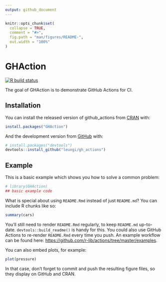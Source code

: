 ```yaml
---
output: github_document
---
```


<!-- README.md is generated from README.Rmd. Please edit that file -->

```r
knitr::opts_chunk$set(
  collapse = TRUE,
  comment = "#>",
  fig.path = "man/figures/README-",
  out.width = "100%"
)
```

# GHAction

<!-- badges: start -->
[![R build status](https://github.com/leungi/gh_actions/workflows/R-CMD-check/badge.svg)](https://github.com/leungi/gh_actions/actions)
<!-- badges: end -->

The goal of GHAction is to demonstrate GitHub Actions for CI.

## Installation

You can install the released version of github_actions from [CRAN](https://CRAN.R-project.org) with:

``` r
install.packages("GHAction")
```

And the development version from [GitHub](https://github.com/) with:

``` r
# install.packages("devtools")
devtools::install_github("leungi/gh_actions")
```
## Example

This is a basic example which shows you how to solve a common problem:

```r
# library(GHAction)
## basic example code
```

What is special about using `README.Rmd` instead of just `README.md`? You can include R chunks like so:

```r
summary(cars)
```

You'll still need to render `README.Rmd` regularly, to keep `README.md` up-to-date. `devtools::build_readme()` is handy for this. You could also use GitHub Actions to re-render `README.Rmd` every time you push. An example workflow can be found here: <https://github.com/r-lib/actions/tree/master/examples>.

You can also embed plots, for example:

```r
plot(pressure)
```

In that case, don't forget to commit and push the resulting figure files, so they display on GitHub and CRAN.
